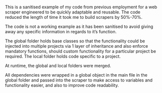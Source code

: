 This is a sanitised example of my code from previous employment for a web scraper engineered to be quickly adaptable and reusable. 
The code reduced the length of time it took me to build scrapers by 50%-70%.

The code is not a working example as it has been sanitised to avoid giving away any specific information in regards to it's function.

The global folder holds base classes so that the functionality could be injected into multiple projects via 1 layer of inheritance and also enforce mandatory functions,
should custom functionality for a particular project be required. The local folder holds code specific to a project.

At runtime, the global and local folders were merged.

All dependencies were wrapped in a global object in the main file in the global folder and passed into the scraper to make access
to variables and functionality easier, and also to improve code readability.